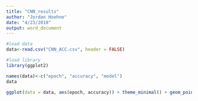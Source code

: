 ```yaml
---
title: "CNN_results"
author: "Jordan Hoehne"
date: "4/23/2018"
output: word_document
---
```

```r
#load data 
data<-read.csv("CNN_ACC.csv", header = FALSE)

#load library 
library(ggplot2)
```

```r
names(data)<-c("epoch", "accuracy", "model")
data
```

```r
ggplot(data = data, aes(epoch, accuracy)) + theme_minimal() + geom_point(aes(color = model)) + labs(title="Training and Testing Accuracy")

```
